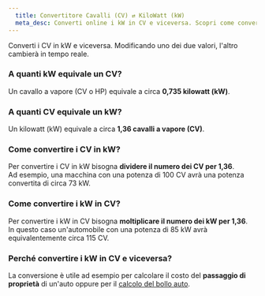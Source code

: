 ```yaml
---
  title: Convertitore Cavalli (CV) ⇄ KiloWatt (kW)
  meta_desc: Converti online i kW in CV e viceversa. Scopri come convertire kilowatt e cavalli di auto e moto. 
---
```


Converti i CV in kW e viceversa. Modificando uno dei due valori, l'altro cambierà in tempo reale.

<ConvertitoreCVKW pageTitle={title} />

### A quanti kW equivale un CV?

Un cavallo a vapore (CV o HP) equivale a circa **0,735 kilowatt (kW)**.

### A quanti CV equivale un kW?

Un kilowatt (kW) equivale a circa **1,36 cavalli a vapore (CV)**.

### Come convertire i CV in kW?

Per convertire i CV in kW bisogna **dividere il numero dei CV per 1,36**.  
Ad esempio, una macchina con una potenza di 100 CV avrà una potenza convertita di circa 73 kW.

### Come convertire i kW in CV?

Per convertire i kW in CV bisogna **moltiplicare il numero dei kW per 1,36**.  
In questo caso un'automobile con una potenza di 85 kW avrà equivalentemente circa 115 CV.

### Perché convertire i kW in CV e viceversa?

La conversione è utile ad esempio per calcolare il costo del **passaggio di proprietà** di un'auto oppure per il [calcolo del bollo auto](/calcoli/calcolo-bollo-auto).
